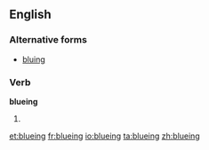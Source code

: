 ==English==

===Alternative forms===
* [[bluing]]

===Verb===
'''blueing'''

# {{present participle of|[[blue]]}}

[[et:blueing]]
[[fr:blueing]]
[[io:blueing]]
[[ta:blueing]]
[[zh:blueing]]